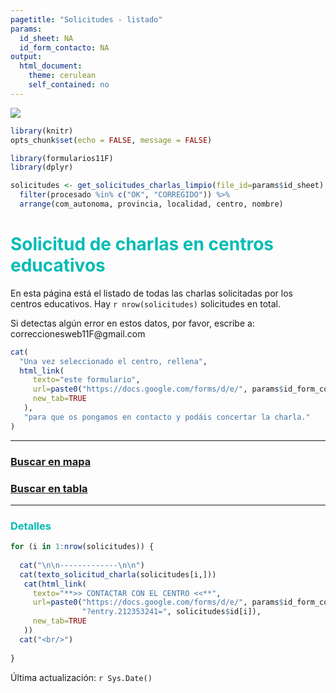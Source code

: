 ```yaml
---
pagetitle: "Solicitudes - listado"
params:
  id_sheet: NA
  id_form_contacto: NA
output: 
  html_document: 
    theme: cerulean
    self_contained: no
---
```



[![](https://raw.githubusercontent.com/11defebrero/assets/main/images/banner11F.png)](https://11defebrero.org/)


<style type="text/css">

h1 {
  color: #00BCB4;
}
h2 {
  color: #00BCB4;
}
h3 {
  color: #00BCB4;
}
h4 {
  color: #00BCB4;
}
h5 {
  color: #00BCB4;
}
li {
  color: #00BCB4;
}
</style>


```r

library(knitr)
opts_chunk$set(echo = FALSE, message = FALSE)

library(formularios11F)
library(dplyr)

solicitudes <- get_solicitudes_charlas_limpio(file_id=params$id_sheet) %>% 
  filter(procesado %in% c("OK", "CORREGIDO")) %>% 
  arrange(com_autonoma, provincia, localidad, centro, nombre)

```


# Solicitud de charlas en centros educativos

En esta página está el listado de todas las charlas solicitadas por los centros educativos. 
Hay `r nrow(solicitudes)` solicitudes en total.

Si detectas algún error en estos datos, por favor, escribe a: correccionesweb11F@gmail.com

```r
cat(
  "Una vez seleccionado el centro, rellena",
  html_link(
     texto="este formulario",
     url=paste0("https://docs.google.com/forms/d/e/", params$id_form_contacto, "/viewform"),
     new_tab=TRUE
   ), 
   "para que os pongamos en contacto y podáis concertar la charla."
)
```

<!-- Una vez concertada la charla, por favor, envíanos la información en el plazo de tres días a través de [este link](https://11defebrero.org/quieres-anunciar-una-charla-o-actividad). -->

<!-- En [este enlace](concertadas_mapa_tabla.html) podéis ver todas las charlas concertadas hasta el momento. -->


-------------

### [Buscar en mapa](solicitudes_mapa_tabla.html#mapa-de-charlas-solicitadas){target="_blank"}

### [Buscar en tabla](solicitudes_mapa_tabla.html#tabla-de-charlas-solicitadas){target="_blank"}

-------------


### Detalles


```r

for (i in 1:nrow(solicitudes)) {
  
  cat("\n\n-------------\n\n")
  cat(texto_solicitud_charla(solicitudes[i,]))
   cat(html_link(
     texto="**>> CONTACTAR CON EL CENTRO <<**",
     url=paste0("https://docs.google.com/forms/d/e/", params$id_form_contacto, "/viewform",
                "?entry.212353241=", solicitudes$id[i]),
     new_tab=TRUE
   ))
  cat("<br/>")
  
}


```


Última actualización: `r Sys.Date()`


